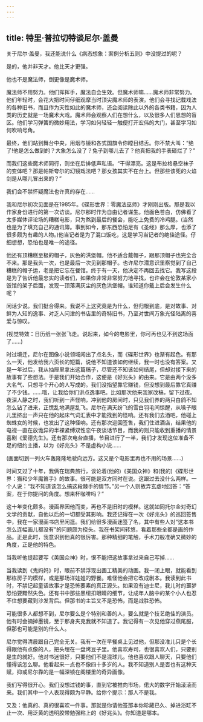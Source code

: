 ```yaml
---
---
---
```

title: 特里·普拉切特谈尼尔·盖曼
---




关于尼尔·盖曼，我还能说什么《病态想象：案例分析五则》中没提过的呢？

是的，他并非天才。他比天才更强。

他也不是魔法师，倒更像是魔术师。

魔法师不用努力。他们挥挥手，魔法自会生效。但魔术师嘛……魔术师非常努力。他们年轻时，会花大把时间仔细观摩当时顶尖魔术师的表演。他们会寻找记载戏法的各种旧书，而且作为天性如此的魔术师，还会阅读除此以外的各类书籍，因为人类的历史就是一场魔术大戏。魔术师会观察人们在想什么，以及很多人们思想的盲区。他们学习弹簧的微妙用法，学习如何轻轻一触便打开宏伟的大门，甚至学习如何吹响号角。

最终，他们站到舞台中央，用烟与镜和各式国旗令你瞠目结舌。你不禁大叫：“绝了!他是怎么做到的？大象怎么没了？兔子到哪儿去了？他真把我的手表砸烂了？”

而我们这些魔术师同行，则坐在后排低声私语。“干得漂亮。这是布拉格悬空袜子的变体吧？那是帕斯夸尔的幻镜戏法吧？那女孩其实不在台上。但那些该死的火焰剑是从哪儿冒出来的？”

我们会不禁怀疑魔法也许真的存在……

我和尼尔初次见面是在1985年。《碟形世界：零魔法巫师》才刚刚出版。那是我以作家身份进行的第一次访谈。尼尔那时作为自由记者谋生。他面色苍白，仿佛看了太多媒体评论场的糟糕电影，只为熬到最后的餐会，能吃上免费的冷鸡腿。(当然也是为了填充自己的通讯簿。事到如今，那东西恐怕足有《圣经》那么厚，也添了很多颇为有趣的人物。)他当记者是为了混口饭吃，这是学习当记者的绝佳途径。仔细想想，恐怕也是唯一的途径。

他还有顶糟糕至极的帽子，灰色的洪堡帽。他不适合戴帽子，跟那顶帽子也完全合不来。那是我头一次，也是最后一次见到那帽子。也许尼尔潜意识里察觉到了自己糟糕的帽子运，老是把它忘在餐馆。终于有一天，他决定不再回去找它。我写这段是为了告诉他最忠实的读者们，如果你非常非常努力地寻找，也许会在伦敦某家小饭馆的架子后面，发现一顶落满灰尘的灰色洪堡帽。谁知道你戴上后会发生什么呢？

闲话少说。我们挺合得来。我说不上这究竟是为什么，但归根到底，是对故事、对鲜为人知的逸事、对乏人问津的书店里的奇特旧书，乃至对世间万象光怪陆离的喜爱与惊叹。

(视觉特效：日历纸一张张飞走。说起来，如今的电影里，你可再也见不到这场面了……)

时过境迁，尼尔在图像小说领域闯出了点名头，而《碟形世界》也渐有起色。有那么一天，他发给我六页长的短篇，说他不知道该如何继续，我一时也没有答案。又是一年过后，我从抽屉里拿出这篇稿子，尽管还不知该如何结尾，但却对接下来的故事有了些想法。于是我们开始合作，这便是《好兆头》的由来。它是由两个没多大名气、只想寻个开心的人写成的。我们没指望靠它赚钱，但没想到最后靠它真赚了不少钱。……哦，让我给你们讲点逸事吧。比如那次他来我家改稿，留下过夜。夜深人静之时，我们听到一声怪响，冲到他的房间时，只见我们养的两只白鸽不知怎么钻了进来，正慌乱地满屋乱飞。尼尔在满天纷飞的雪白羽毛间惊醒，从嗓子眼儿里挤出一声只在他的起床气词汇表中才能找到的怪响。还有我们去酒吧，他碰上蜘蛛女的时候，也发出了这种怪响。还有那次巡回签售，我们住进酒店，结果他的电视一直在放诡异的半裸紧缚双性恋午夜谈话节目，而我的则只能收到重播的情景喜剧《爱德先生》。还有那次电台直播，节目进行了一半，我们才发现这位准备不足的纽约主播，以为《好兆头》不是虚构小说……

(画面切到一列火车轰隆隆地驶向远方。这又是个电影里再也不用的场景……)

时间又过了十年，我俩在瑞典旅行，谈论着(他的)《美国众神》和(我的)《碟形世界：猫和少年魔笛手》的故事。很可能是双方同时在说。这跟过去没什么两样。一个人说：“我不知道该怎么搞这段棘手的情节。”另一个人则故弄玄虚地回答：“答案，在于你提问的角度。想来杯咖啡吗？”

这十年变化颇多。漫画界因他而变，再也不是旧时的模样。这就如同托尔金对奇幻文学的贡献，自他以后的一切都受其影响。我还记得在一次《好兆头》的巡回签售中，我在一家漫画书店里闲逛。我们给很多漫画迷签了名，其中有些人对“这本书怎么连幅画儿都没有”的问题颇为挠头。我在书架间转悠，看着那些全都是画的作品。正是此时，我意识到他真的很厉害。那种精细的笔触，手术刀般准确又微妙的角度，正是他的特色。

当我听他提起要写《美国众神》时，恨不能把这故事拿过来自己写掉……

当我读到《鬼妈妈》时，眼前不禁浮现出画工精美的动画。我一闭上眼，就能看到那栋房子的模样，或是那场洋娃娃的野餐。难怪他会把它改成剧本。我读到此书时，不禁记起童话故事才是恐怖要素的真正源头。如果没有迪士尼，我儿时的噩梦恐怕要黯然失色。还有书中那些黑纽扣眼睛的细节，让成年人脑中的某个小人也忍不住想要藏到沙发背后。但那书的主旨又不是恐怖，而是战胜恐怖。

可能很多人都想不到，尼尔要么是个特别和善的人，要么就是个技艺绝佳的演员。他有时会摘掉墨镜，至于那身夹克我就不知道了。我记得有一次见他穿过燕尾服，但那也可能是别的什么人。

尼尔觉得清晨跟自己完全无关。我有一次在早餐桌上见过他，但那没准儿只是个长得跟他有点像的人，把头埋在一盘烤豆子里。他喜欢寿司，也很喜欢人们，只要别是生的就好。他对书迷很好，只要他们不是混球儿。他也喜欢跟人聊天，只要他们懂得该怎么聊。他看起来一点也不像四十多岁的人。我不知道别人是否也有这种天赋，抑或尼尔靠的是一幅深锁在阁楼里的奇异画像。

我们写得很开心。我们没想过钱的事，直到它被推向市场，偌大的数字开始滚滚而来。我们其中一个人表现得颇为平静。给你个提示：那人不是我。

又及：他真的、真的很喜欢一件事。那就是你请他签那本你珍藏已久、掉进浴缸不止一次、用泛黄的透明胶带勉强粘上的《好兆头》。你知道是哪本。